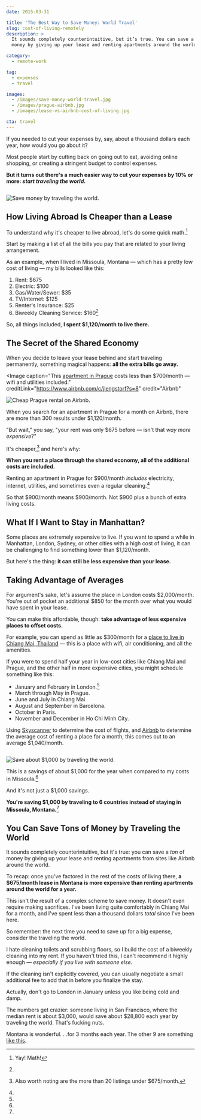 ```yaml
---
date: 2015-03-31

title: 'The Best Way to Save Money: World Travel'
slug: cost-of-living-remotely
description: >
  It sounds completely counterintuitive, but it’s true. You can save a ton of
  money by giving up your lease and renting apartments around the world.

category:
  - remote-work

tag:
  - expenses
  - travel

images:
  - /images/save-money-world-travel.jpg
  - /images/prague-airbnb.jpg
  - /images/lease-vs-airbnb-cost-of-living.jpg

cta: travel
---
```



If you needed to cut your expenses by, say, about a thousand dollars each year,
how would you go about it?

Most people start by cutting back on going out to eat, avoiding online shopping,
or creating a stringent budget to control expenses.

**But it turns out there's a much easier way to cut your expenses by 10% or
more: _start traveling the world_.**

<Image  credit="Jason Lengstorf">

![Save money by traveling the world.](images/save-money-world-travel.jpg)

</Image>

## How Living Abroad Is Cheaper than a Lease

To understand why it's cheaper to live abroad, let's do some quick math.[^math]

Start by making a list of all the bills you pay that are related to your living
arrangement.

As an example, when I lived in Missoula, Montana — which has a pretty low cost
of living — my bills looked like this:

1. Rent: \$675
2. Electric: \$100
3. Gas/Water/Sewer: \$35
4. TV/Internet: \$125
5. Renter's Insurance: \$25
6. Biweekly Cleaning Service: \$160[^cleaning]

So, all things included, **I spent \$1,120/month to live there.**

## The Secret of the Shared Economy

When you decide to leave your lease behind and start traveling permanently,
something magical happens: **all the extra bills go away.**

<Image
  caption="This <a href='https://www.airbnb.com/rooms/4500253'>apartment in Prague</a> costs less than $700/month — wifi and utilities included."
  creditLink="https://www.airbnb.com/c/jlengstorf?s=8"
  credit="Airbnb"
>

![Cheap Prague rental on Airbnb.](images/prague-airbnb.jpg)

</Image>

When you search for an apartment in Prague for a month on Airbnb, there are more
than 300 results under \$1,120/month.

"But wait," you say, "your rent was only \$675 before — isn't that _way more
expensive_?"

It's cheaper,[^cheaper] and here's why:

**When you rent a place through the shared economy, all of the additional costs
are included.**

Renting an apartment in Prague for \$900/month _includes_ electricity, internet,
utilities, and sometimes even a regular cleaning.[^airbnbcleaning]

So that $900/month means $900/month. Not \$900 plus a bunch of extra living
costs.

## What If I Want to Stay in Manhattan?

Some places are extremely expensive to live. If you want to spend a while in
Manhattan, London, Sydney, or other cities with a high cost of living, it can be
challenging to find something lower than \$1,120/month.

But here's the thing: **it can still be less expensive than your lease.**

## Taking Advantage of Averages

For argument's sake, let's assume the place in London costs
$2,000/month. You're out of pocket an additional $850 for the month over what
you would have spent in your lease.

You can make this affordable, though: **take advantage of less expensive places
to offset costs.**

For example, you can spend as little as \$300/month for a [place to live in
Chiang Mai, Thailand][2] — this is a place with wifi, air conditioning, and all
the amenities.

If you were to spend half your year in low-cost cities like Chiang Mai and
Prague, and the other half in more expensive cities, you might schedule
something like this:

- January and February in London.[^london]
- March through May in Prague.
- June and July in Chiang Mai.
- August and September in Barcelona.
- October in Paris.
- November and December in Ho Chi Minh City.

Using [Skyscanner][3] to determine the cost of flights, and [Airbnb][4] to
determine the average cost of renting a place for a month, this comes out to an
average \$1,040/month.

<Image caption="Over the course of a year, living expenses end up lower when traveling.">

![Save about $1,000 by traveling the world.](images/lease-vs-airbnb-cost-of-living.jpg)

</Image>

This is a savings of about \$1,000 for the year when compared to my costs in
Missoula.[^sf]

And it's not just a \$1,000 savings.

**You're saving \$1,000 by traveling to 6 countries instead of staying in
Missoula, Montana.**[^mt]

## You Can Save Tons of Money by Traveling the World

It sounds completely counterintuitive, but it's true: you can save a _ton_ of
money by giving up your lease and renting apartments from sites like Airbnb
around the world.

To recap: once you've factored in the rest of the costs of living there, **a
\$675/month lease in Montana is more expensive than renting apartments around
the world for a year.**

This isn't the result of a complex scheme to save money. It doesn't even require
making sacrifices. I've been living quite comfortably in Chiang Mai for a month,
and I've spent less than a thousand dollars _total_ since I've been here.

So remember: the next time you need to save up for a big expense, consider the
traveling the world.

[^math]: Yay! Math!
[^cleaning]:
  I hate cleaning toilets and scrubbing floors, so I build the cost of a
  biweekly cleaning into my rent. If you haven't tried this, I can't recommend
  it highly enough — _especially if you live with someone else._

[^cheaper]: Also worth noting are the more than 20 listings under \$675/month.
[^airbnbcleaning]:
  If the cleaning isn't explicitly covered, you can usually negotiate a small
  additional fee to add that in before you finalize the stay.

[^london]:
  Actually, don't go to London in January unless you like being cold and damp.

[^sf]:
  The numbers get crazier: someone living in San Francisco, where the median
  rent is about $3,000, would save about $28,800 each year by traveling the
  world. That's fucking nuts.

[^mt]:
  Montana is wonderful. . .for 3 months each year. The other 9 are something
  [like this][5].

[2]: https://nomadlist.com/chiang-mai-thailand
[3]: http://www.skyscanner.com/
[4]: https://www.airbnb.com/c/jlengstorf
[5]: http://i.imgur.com/iexMg46.jpg
